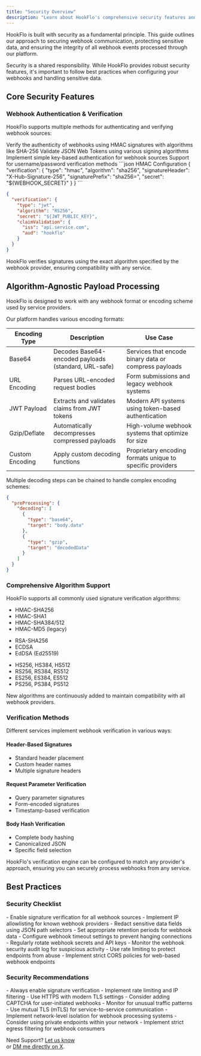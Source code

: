```yaml
---
title: "Security Overview"
description: "Learn about HookFlo's comprehensive security features and algorithm-agnostic payload processing"
---
```


HookFlo is built with security as a fundamental principle. This guide outlines our approach to securing webhook communication, protecting sensitive data, and ensuring the integrity of all webhook events processed through our platform.

<Note>
  Security is a shared responsibility. While HookFlo provides robust security features, it's important to follow best practices when configuring your webhooks and handling sensitive data.
</Note>

## Core Security Features

### Webhook Authentication & Verification

HookFlo supports multiple methods for authenticating and verifying webhook sources:

<CardGroup cols={2}>
  <Card title="HMAC Signature Verification" icon="shield-check">
    Verify the authenticity of webhooks using HMAC signatures with algorithms like SHA-256
  </Card>
  <Card title="JWT Validation" icon="key">
    Validate JSON Web Tokens using various signing algorithms
  </Card>
  <Card title="API Keys" icon="lock">
    Implement simple key-based authentication for webhook sources
  </Card>
  <Card title="Basic Authentication" icon="user-lock">
    Support for username/password verification methods
  </Card>
</CardGroup>

<CodeGroup>
```json HMAC Configuration
{
  "verification": {
    "type": "hmac",
    "algorithm": "sha256",
    "signatureHeader": "X-Hub-Signature-256",
    "signaturePrefix": "sha256=",
    "secret": "${WEBHOOK_SECRET}"
  }
}
```

```json JWT Configuration
{
  "verification": {
    "type": "jwt",
    "algorithm": "RS256",
    "secret": "${JWT_PUBLIC_KEY}",
    "claimValidation": {
      "iss": "api.service.com",
      "aud": "hookflo"
    }
  }
}
```
</CodeGroup>

HookFlo verifies signatures using the exact algorithm specified by the webhook provider, ensuring compatibility with any service.

## Algorithm-Agnostic Payload Processing

HookFlo is designed to work with any webhook format or encoding scheme used by service providers.

Our platform handles various encoding formats:

| Encoding Type   | Description                                          | Use Case                                                  |
| --------------- | ---------------------------------------------------- | --------------------------------------------------------- |
| Base64          | Decodes Base64-encoded payloads (standard, URL-safe) | Services that encode binary data or compress payloads     |
| URL Encoding    | Parses URL-encoded request bodies                    | Form submissions and legacy webhook systems               |
| JWT Payload     | Extracts and validates claims from JWT tokens        | Modern API systems using token-based authentication       |
| Gzip/Deflate    | Automatically decompresses compressed payloads       | High-volume webhook systems that optimize for size        |
| Custom Encoding | Apply custom decoding functions                      | Proprietary encoding formats unique to specific providers |

Multiple decoding steps can be chained to handle complex encoding schemes:

```json
{
  "preProcessing": {
    "decoding": [
      {
        "type": "base64",
        "target": "body.data"
      },
      {
        "type": "gzip",
        "target": "decodedData"
      }
    ]
  }
}
```

### Comprehensive Algorithm Support

HookFlo supports all commonly used signature verification algorithms:

<CardGroup cols={3}>
  <Card title="HMAC Algorithms" icon="lock-hashtag">
    <ul>
      <li>HMAC-SHA256</li>
      <li>HMAC-SHA1</li>
      <li>HMAC-SHA384/512</li>
      <li>HMAC-MD5 (legacy)</li>
    </ul>
  </Card>
  <Card title="Asymmetric Algorithms" icon="key-skeleton">
    <ul>
      <li>RSA-SHA256</li>
      <li>ECDSA</li>
      <li>EdDSA (Ed25519)</li>
    </ul>
  </Card>
  <Card title="JWT Algorithms" icon="token">
    <ul>
      <li>HS256, HS384, HS512</li>
      <li>RS256, RS384, RS512</li>
      <li>ES256, ES384, ES512</li>
      <li>PS256, PS384, PS512</li>
    </ul>
  </Card>
</CardGroup>

New algorithms are continuously added to maintain compatibility with all webhook providers.

### Verification Methods

<Accordion title="Flexible Verification Strategies">
  Different services implement webhook verification in various ways:

  #### Header-Based Signatures

  - Standard header placement
  - Custom header names
  - Multiple signature headers

  #### Request Parameter Verification

  - Query parameter signatures
  - Form-encoded signatures
  - Timestamp-based verification

  #### Body Hash Verification

  - Complete body hashing
  - Canonicalized JSON
  - Specific field selection

  HookFlo's verification engine can be configured to match any provider's approach, ensuring you can securely process webhooks from any service.
</Accordion>

## Best Practices

### Security Checklist

<Check>
  - Enable signature verification for all webhook sources
  - Implement IP allowlisting for known webhook providers
  - Redact sensitive data fields using JSON path selectors
  - Set appropriate retention periods for webhook data
  - Configure webhook timeout settings to prevent hanging connections
  - Regularly rotate webhook secrets and API keys
  - Monitor the webhook security audit log for suspicious activity
  - Use rate limiting to protect endpoints from abuse
  - Implement strict CORS policies for web-based webhook endpoints
</Check>

### Security Recommendations

<Accordion title="For Public-Facing Endpoints">
  - Always enable signature verification
  - Implement rate limiting and IP filtering
  - Use HTTPS with modern TLS settings
  - Consider adding CAPTCHA for user-initiated webhooks
  - Monitor for unusual traffic patterns
</Accordion>

<Accordion title="For Internal Systems">
  - Use mutual TLS (mTLS) for service-to-service communication
  - Implement network-level isolation for webhook processing systems
  - Consider using private endpoints within your network
  - Implement strict egress filtering for webhook consumers
</Accordion>

Need Support? [Let us know](mailto:support@hookflo.dev)  
or [DM me directly on X](https://x.com/Prateek53788134).